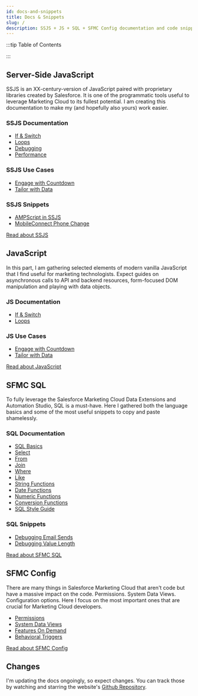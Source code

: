```yaml
---
id: docs-and-snippets
title: Docs & Snippets
slug: /
description: SSJS + JS + SQL + SFMC Config documentation and code snippets that I find useful for developing Marketing Automation
---
```



<LeadText content="SSJS + JS + SQL + SFMC Config documentation and code snippets that I find useful for developing Marketing Automation." />

:::tip Table of Contents

<TOCInline toc={toc} />

:::

## Server-Side JavaScript

SSJS is an XX-century-version of JavaScript paired with proprietary libraries created by Salesforce. It is one of the programmatic tools useful to leverage Marketing Cloud to its fullest potential. I am creating this documentation to make my (and hopefully also yours) work easier.

### SSJS Documentation

- [If & Switch](./ssjs/ssjs-if-and-switch.mdx)
- [Loops](./ssjs/ssjs-loops.mdx)
- [Debugging](./ssjs/debugging-ssjs.mdx)
- [Performance](./ssjs/ssjs-vs-ampscript-performance.mdx)

### SSJS Use Cases

- [Engage with Countdown](./usecase/engage-with-countdown.mdx)
- [Tailor with Data](./usecase/tailor-with-data.mdx)

### SSJS Snippets

- [AMPScript in SSJS](./ssjs/ssjs-snippet-ampscript-in-ssjs.mdx)
- [MobileConnect Phone Change](./ssjs/ssjs-snippet-mobileconnect-phone-change.mdx)

<a class="button button--outline button--lg button--primary col col--6 col--offset-3" href="https://mateuszdabrowski.pl/docs/ssjs/ssjs-if-and-switch">Read about SSJS</a>

## JavaScript

In this part, I am gathering selected elements of modern vanilla JavaScript that I find useful for marketing technologists. Expect guides on asynchronous calls to API and backend resources, form-focused DOM manipulation and playing with data objects.

### JS Documentation

- [If & Switch](./js/js-if-and-switch.mdx)
- [Loops](./js/js-loops.mdx)

### JS Use Cases

- [Engage with Countdown](./usecase/engage-with-countdown.mdx)
- [Tailor with Data](./usecase/tailor-with-data.mdx)

<a class="button button--outline button--lg button--primary col col--6 col--offset-3" href="https://mateuszdabrowski.pl/docs/js/js-if-and-switch">Read about JavaScript</a>

## SFMC SQL

To fully leverage the Salesforce Marketing Cloud Data Extensions and Automation Studio, SQL is a must-have. Here I gathered both the language basics and some of the most useful snippets to copy and paste shamelessly.

### SQL Documentation

- [SQL Basics](./sql/sfmc-sql-basics.mdx)
- [Select](./sql/sfmc-sql-select.mdx)
- [From](./sql/sfmc-sql-from.mdx)
- [Join](./sql/sfmc-sql-join.mdx)
- [Where](./sql/sfmc-sql-where.mdx)
- [Like](./sql/sfmc-sql-like.mdx)
- [String Functions](./sql/sfmc-sql-string-functions.mdx)
- [Date Functions](./sql/sfmc-sql-date-functions.mdx)
- [Numeric Functions](./sql/sfmc-sql-numeric-functions.mdx)
- [Conversion Functions](./sql/sfmc-sql-conversion-functions.mdx)
- [SQL Style Guide](./sql/sfmc-sql-style-guide.mdx)

### SQL Snippets

- [Debugging Email Sends](./sql/sfmc-sql-snippet-debugging-email-sends.mdx)
- [Debugging Value Length](./sql/sfmc-sql-snippet-debugging-value-length.mdx)

<a class="button button--outline button--lg button--primary col col--6 col--offset-3" href="https://mateuszdabrowski.pl/docs/sql/sfmc-sql-basics">Read about SFMC SQL</a>

## SFMC Config

There are many things in Salesforce Marketing Cloud that aren't code but have a massive impact on the code. Permissions. System Data Views. Configuration options. Here I focus on the most important ones that are crucial for Marketing Cloud developers.

- [Permissions](./config/sfmc-config-permissions.mdx)
- [System Data Views](./config/sfmc-config-system-data-views.mdx)
- [Features On Demand](./config/sfmc-config-features-on-demand.mdx)
- [Behavioral Triggers](./config/sfmc-config-behavioral-triggers.mdx)

<a class="button button--outline button--lg button--primary col col--6 col--offset-3" href="https://mateuszdabrowski.pl/docs/config/sfmc-config-system-data-views">Read about SFMC Config</a>

## Changes

I'm updating the docs ongoingly, so expect changes. You can track those by watching and starring the website's [Github Repository](https://github.com/MateuszDabrowski/mateuszdabrowski.pl).